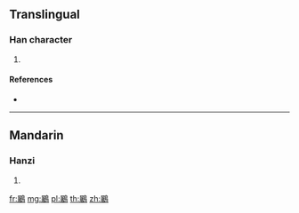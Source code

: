 {{character info/new}}
==Translingual==

===Han character===
{{Han char|rn=196|rad=鳥|as=12|sn=23|four=77227|canj=SAHAF}}

# {{defn|Han|sort=鳥12}}

====References====
* {{Han ref|kx=1501.100|dkj=47351|dj=2031.050|hdz=74663.010|uh=9DF5|ud=40437|bh=F7C4|bd=63428}}

----

==Mandarin==

===Hanzi===
{{cmn-hanzi|pin=[[tú]] ([[tu2]])|wg=t'u<sup>2</sup>}}

# {{defn|lang=cmn|sort=鳥12}}

[[fr:鷵]]
[[mg:鷵]]
[[pl:鷵]]
[[th:鷵]]
[[zh:鷵]]